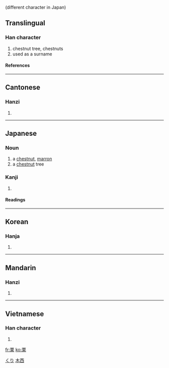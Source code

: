 {{see|慄}} (different character in Japan)

==Translingual==
===Han character===
{{Han char|rn=75|rad=木|as=06|sn=10|four=1090<sub>4</sub>|canj=一田木 (MWD)}}
# chestnut tree, chestnuts
# used as a surname
====References====
{{Han ref|kx=0522.050|dkj=14695|dj=0910.130|hdz=21195.090|uh=6817|ud=26647|bh=AEDF|bd=44767}}
----
==Cantonese==
===Hanzi===
{{yue-hanzi|jyut=|y=leut6}}
# {{defn|Cantonese}}
----
==Japanese==
===Noun===
[[Category:1000_Japanese_basic_words|くり]]
{{ja-noun|k|hira=くり|rom=kuri}}
# a [[chestnut]], [[marron]]
# a [[chestnut]] tree

===Kanji===
{{ja-kanji|grade=|rs=木06}}
# {{defn|Japanese}} 
====Readings====
{{ja-readings|on=[[りつ]] (ritsu)|kun=[[くり]] (kuri)}}

----

==Korean==
===Hanja===
{{ko-hanja|hangeul=률>율|eumhun=|rv=ryul>yul|mr=ryul>yul|y=lyul>yul}}
# {{defn|Korean}}
----
==Mandarin==
===Hanzi===
{{cmn-hanzi|tra=慄|pin=[[lì]] (li4), [[yí]] (yi2)|wg=li<sup>4</sup>, i<sup>2</sup>}}
# {{defn|Mandarin}}
----
==Vietnamese==
===Han character===
{{vi-hantu|lật}}
# {{defn|Vietnamese}}




[[Category:CJKV simplified characters which already existed as traditional characters|木西]]

[[fr:栗]]
[[ko:栗]]